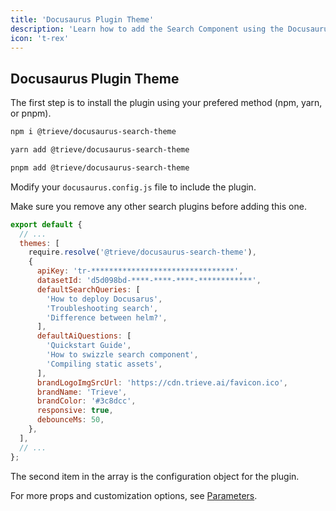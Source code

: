 ```yaml
---
title: 'Docusaurus Plugin Theme'
description: 'Learn how to add the Search Component using the Docusaurus plugin'
icon: 't-rex'
---
```


## Docusaurus Plugin Theme

The first step is to install the plugin using your prefered method (npm, yarn, or pnpm).

<CodeGroup>

```sh npm
npm i @trieve/docusaurus-search-theme
```

```sh yarn
yarn add @trieve/docusaurus-search-theme
```

```sh pnpm
pnpm add @trieve/docusaurus-search-theme
```
</CodeGroup>

Modify your `docusaurus.config.js` file to include the plugin.

<Warn>
    Make sure you remove any other search plugins before adding this one.
</Warn>

```js docusaurus.config.js
export default {
  // ...
  themes: [
    require.resolve('@trieve/docusaurus-search-theme'),
    {
      apiKey: 'tr-********************************',
      datasetId: 'd5d098bd-****-****-****-************',
      defaultSearchQueries: [
        'How to deploy Docusarus',
        'Troubleshooting search',
        'Difference between helm?',
      ],
      defaultAiQuestions: [
        'Quickstart Guide',
        'How to swizzle search component',
        'Compiling static assets',
      ],
      brandLogoImgSrcUrl: 'https://cdn.trieve.ai/favicon.ico',
      brandName: 'Trieve',
      brandColor: '#3c8dcc',
      responsive: true,
      debounceMs: 50,
    },
  ],
  // ...
};
```

The second item in the array is the configuration object for the plugin.

For more props and customization options, see [Parameters](/site-search/parameters).
